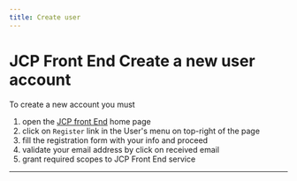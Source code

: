 ```yaml
---
title: Create user
---
```

# JCP Front End Create a new user account


To create a new account you must
1. open the [JCP front End](https:://www.johnosproject.org/frontend) home page
1. click on ```Register``` link in the User's menu on top-right of the page
1. fill the registration form with your info and proceed
1. validate your email address by click on received email
1. grant required scopes to JCP Front End service

---

<YoutubeVideo videoId="CwaDXLi17Jk" />

